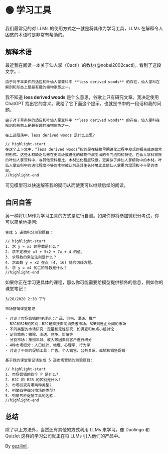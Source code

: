 
# 🟢 学习工具

我们最常见的对 LLMs 的使用方式之一就是将其作为学习工具，LLMs 在解释令人困惑的术语时是非常有帮助的。

## 解释术语

最近我在阅读一本关于仙人掌（Cacti）的教材(@nobel2002cacti)，看到了这段文字。:

```text
由于对干旱条件的适应和叶仙人掌亚科中 **less derived woods** 的存在，仙人掌科在解剖和形态上是最有趣的植物家族之一。
```

我不知道 **less derived woods** 是什么意思，谷歌上只有研究文章。我决定使用 ChatGPT 找出它的含义。我给了它下面这个提示，也就是书中的一段话和我的问题。

```text
由于对干旱条件的适应和叶仙人掌亚科中 **less derived woods** 的存在，仙人掌科在解剖和形态上是最有趣的植物家族之一。

在上述段落中，less derived woods 是什么意思?

// highlight-start
在这个上下文中，“less derived woods”指的是在植物早期进化过程中发现的祖先或原始木材形式。这些木材缺乏后来在更高级或进化的植物中演变出的专门结构和特征。在仙人掌科家族的叶仙人掌亚科中，与其他亚科相比，木材进化程度较低，更类似于非仙人掌植物中的木材。叶仙人掌亚科中的进化程度不够的木材被认为是其生长环境比其他仙人掌更为湿润和不干旱的体现。
//highlight-end
```

可见模型可以快速解答我的疑问从而使我可以继续后续的阅读。

## 自问自答

另一种将LLM作为学习工具的方式是进行自测。如果你即将参加微积分考试，你可以简单地提问:

```text
生成 5 道微积分测验题目：

// highlight-start
1. 求 y = x3 的导数是什么？
2. 求不定积分 x3 + 5x2 + 7x + 4 的值。
3. 求导数的乘法法则是什么？
4. 求函数 y = x2 在点 (4, 16) 处的切线方程。
5. 求 y = x4 的二阶导数是什么？
//highlight-end
```

如果你正在学习更具体的课程，那么你可能需要给模型提供额外的信息，例如你的课堂笔记！

```text
3/20/2020 2:30 下午

市场营销课堂笔记

- 讨论了市场营销的4P理论：产品、价格、渠道、推广
- B2C和B2B的区别：B2C是直接面向消费者市场，B2B则是企业间的市场
- 不同类型的市场研究：定量和定性研究，如调查和焦点小组讨论
- 定价策略：撇除、渗透、竞争、价值等
- 分割市场：按照年龄、收入等因素对客户进行细分
- 4种市场细分：人口统计、地理、心理学、行为学
- 讨论了不同的促销工具：广告、个人销售、公共关系、直销和销售促销

基于我的课堂笔记请生成 5 道市场营销的测验题目:

// highlight-start
1. 市场营销的四个 P 是什么?
2. B2C 和 B2B 的区别是什么?
3. 市场研究有哪两种类型?
4. 列举四种细分市场的类型?
5. 列举五种促销工具的名称.
//highlight-end
```

## 总结

除了以上方法外，当然还有其他的方式利用 LLMs 来学习。像 Duolingo 和 Quizlet 这样的学习公司就正在将 LLMs 引入他们的产品中。

By [gezilinll](https://github.com/gezilinll).
